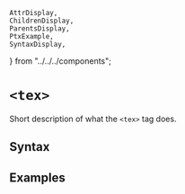     AttrDisplay,
    ChildrenDisplay,
    ParentsDisplay,
    PtxExample,
    SyntaxDisplay,
} from "../../../components";

# `<tex>`

Short description of what the `<tex>` tag does.

## Syntax

<SyntaxDisplay name="tex" />

## Examples

    
